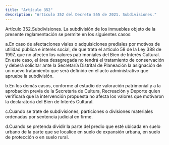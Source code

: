 ```yaml
---
title: "Artículo 352"
description: "Artículo 352 del Decreto 555 de 2021. Subdivisiones."
---
```


Artículo 352.Subdivisiones. La subdivisión de los inmuebles objeto de la presente reglamentación se permite en los siguientes casos:
 
a.En caso de afectaciones viales o adquisiciones prediales por motivos de utilidad pública e interés social, de que trata el artículo 58 de la Ley 388 de 1997, que no afecten los valores patrimoniales del Bien de Interés Cultural. En este caso, el área desagregada no tendrá el tratamiento de conservación y deberá solicitar ante la Secretaría Distrital de Planeación la asignación de un nuevo tratamiento que será definido en el acto administrativo que apruebe la subdivisión.
 
b.En los demás casos, conforme al estudio de valoración patrimonial y a la aprobación previa de la Secretaría de Cultura, Recreación y Deporte quien verificará que la intervención propuesta no afecta los valores que motivaron la declaratoria del Bien de Interés Cultural.
 
c.Cuando se trate de subdivisiones, particiones o divisiones materiales ordenadas por sentencia judicial en firme.
 
d.Cuando se pretenda dividir la parte del predio que esté ubicada en suelo urbano de la parte que se localice en suelo de expansión urbana, en suelo de protección o en suelo rural.